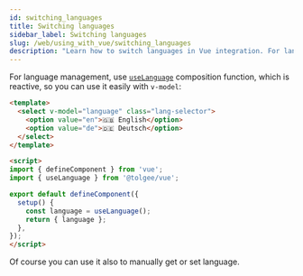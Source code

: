 ```yaml
---
id: switching_languages
title: Switching languages
sidebar_label: Switching languages
slug: /web/using_with_vue/switching_languages
description: "Learn how to switch languages in Vue integration. For language management, use useLanguage composition function"
---
```


For language management, use [`useLanguage`](./api#uselanguage) composition function,
which is reactive, so you can use it easily with `v-model`:

```html
<template>
  <select v-model="language" class="lang-selector">
    <option value="en">🇬🇧 English</option>
    <option value="de">🇩🇪 Deutsch</option>
  </select>
</template>

<script>
import { defineComponent } from 'vue';
import { useLanguage } from '@tolgee/vue';

export default defineComponent({
  setup() {
    const language = useLanguage();
    return { language };
  },
});
</script>

```

Of course you can use it also to manually get or set language.